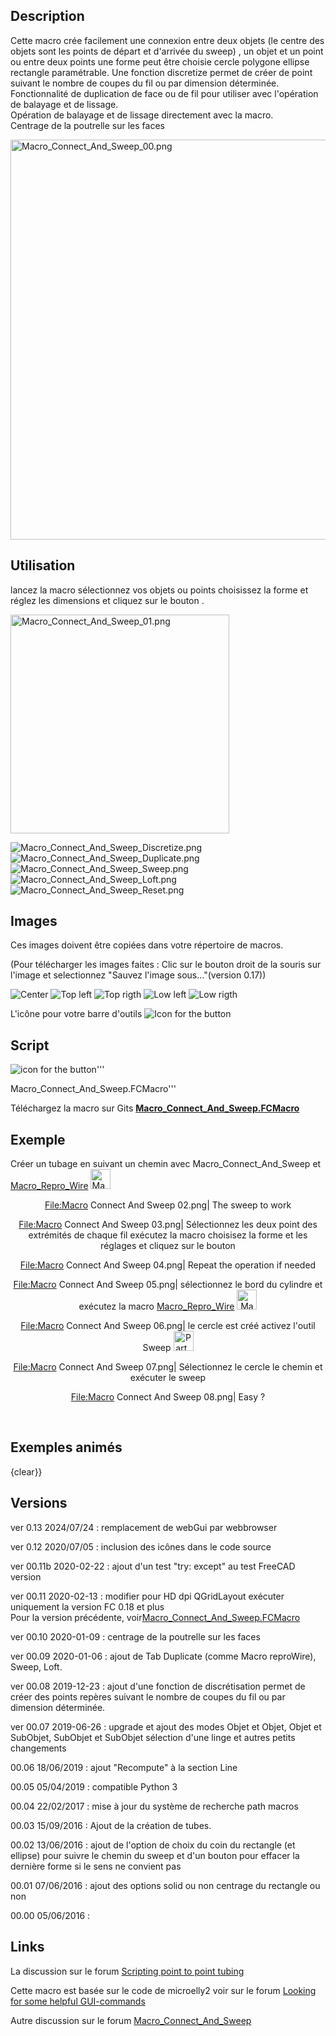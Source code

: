 <languages/>
{{Macro/fr
|Name= Macro Connect And Sweep
|Icon=Macro_Connect_And_Sweep.png
|Description={{ColoredText|#ff0000|#ffffff|Nouvelle version de l'interface graphique modifiée pour le dpi HD (QGridLayout) exécutez uniquement la version FC 0.18 et plus (PySide2 Qt5)}} <br/> <br/> Cette macro crée facilement une connexion entre deux objets. Une fonction discretize permet de créer de point suivant le nombre de coupes du fil ou par dimension déterminée.<br/>Une fonction de discrétisation est disponible pour créer des points marqueurs configurables pour couper des lignes en coupe ou une coupe avec une cote sur le point est créée pour toutes les coordonnées.<br/>Une fonction de face ou de fil dupliquée à utiliser avec l'opération de balayage et de lissage <br/>Opération de balayage et de lissage directement avec la macro.<br/>Centrage de la poutrelle sur les faces
|Author=Mario52
|Version=0.13
|Date=2024-07-21
|FCVersion=0.18 et plus
|Download=[https://www.freecadweb.org/wiki/images/c/c9/Macro_Connect_And_Sweep.png ToolBar Icon]
}}

==Description== 
Cette macro crée facilement une connexion entre deux objets  (le centre des objets sont les points de départ et d'arrivée du sweep) , un objet et un point ou entre deux points une forme peut être choisie cercle polygone ellipse rectangle paramétrable. Une fonction discretize permet de créer de point suivant le nombre de coupes du fil ou par dimension déterminée.<br/> Fonctionnalité de duplication de face ou de fil pour utiliser avec l'opération de balayage et de lissage.<br/>Opération de balayage et de lissage directement avec la macro.<br/>Centrage de la poutrelle sur les faces

{{Codeextralink|https://gist.githubusercontent.com/mario52a/3ec67a3711202dab69592ce53b938924/raw/984cd58c1d64dd391062025cfa82a698c7268e66/Macro_Connect_And_Sweep.FCMacro}}

[[File:Macro_Connect_And_Sweep_00.png|640px]]
{{Caption|Macro_Connect_And_Sweep}}

==Utilisation== 
lancez la macro sélectionnez vos objets ou points choisissez la forme et réglez les dimensions et cliquez sur le bouton {{KEY|Create}}.

[[File:Macro_Connect_And_Sweep_01.png|350px]]
{{Caption|Macro_Connect_And_Sweep}}

[[File:Macro_Connect_And_Sweep_Discretize.png]]
{{Caption|Discretize}}
[[File:Macro_Connect_And_Sweep_Duplicate.png]]
{{Caption|Duplicate}}
[[File:Macro_Connect_And_Sweep_Sweep.png]]
{{Caption|Sweep}}
[[File:Macro_Connect_And_Sweep_Loft.png]]
{{Caption|Loft}}
[[File:Macro_Connect_And_Sweep_Reset.png]]
{{Caption|Reset}}

==Images==
Ces images doivent être copiées dans votre répertoire de macros.

(Pour télécharger les images faites : Clic sur le bouton droit de la souris sur l'image et selectionnez "Sauvez l'image sous..."(version 0.17))

[[File:Macro_Connect_And_Sweep_CE.png|Center]]  [[File:Macro_Connect_And_Sweep_TL.png|Top left]] [[File:Macro_Connect_And_Sweep_TR.png|Top rigth]]  [[File:Macro_Connect_And_Sweep_LL.png|Low left]]  [[File:Macro_Connect_And_Sweep_LR.png|Low rigth]]

L'icône pour votre barre d'outils [[File:Macro_Connect_And_Sweep.png|Icon for the button]]
==Script==
[[File:Macro_Connect_And_Sweep.png|icon for the button]]''' 

Macro_Connect_And_Sweep.FCMacro''' 

Téléchargez la macro sur Gits [https://gist.github.com/mario52a/3ec67a3711202dab69592ce53b938924 ''' Macro_Connect_And_Sweep.FCMacro''']

==Exemple==
Créer un tubage en suivant un chemin avec Macro_Connect_And_Sweep et [[Macro_Repro_Wire/fr|Macro_Repro_Wire]] [[File:Macro_ReproWire.png|32px]]

<center>
<gallery widths="400" heights="300">
File:Macro Connect And Sweep 02.png| The sweep to work
</gallery>
</center>
<center>
<gallery widths="400" heights="300">
File:Macro Connect And Sweep 03.png| Sélectionnez les deux point des extrémités de chaque fil exécutez la macro choisisez la forme et les réglages et cliquez sur le bouton {{KEY|Create solid}}
</gallery>
</center>
<center>
<gallery widths="400" heights="300">
File:Macro Connect And Sweep 04.png| Repeat the operation if needed 
</gallery>
</center>
<center>
<gallery widths="400" heights="300">
File:Macro Connect And Sweep 05.png| sélectionnez le bord du cylindre et exécutez la macro [[Macro_Repro_Wire|Macro_Repro_Wire]] [[File:Macro_ReproWire.png|32px]]
</gallery>
</center>
<center>
<gallery widths="400" heights="300">
File:Macro Connect And Sweep 06.png| le cercle est créé activez l'outil Sweep [[File:Part_Sweep.png|32px]]
</gallery>
</center>
<center>
<gallery widths="400" heights="300">
File:Macro Connect And Sweep 07.png| Sélectionnez le cercle le chemin et exécuter le sweep
</gallery>
</center>
<center>
<gallery widths="400" heights="300">
File:Macro Connect And Sweep 08.png| Easy ?
</gallery>
</center>
<br />
<span id="Animated_example"></span>
==Exemples animés==

{{Caption|align=center|
[[File:Macro Connect And Sweep Sweep2.gif]]}}
{clear}}

{{Caption|align=center|
Objet et Objet, connexion boundBox center objet 1 et boundBox center objet 2
[[File:Connect_And_Sweep_01_Object_Object.gif]]}}
{{clear}}

{{Caption|align=center|
Object SubObject, connexion boundBox center objet 1 et boundBox center Subobjet 1
[[File:Connect_And_Sweept_02_Object_SubObject.gif]]}}
{{clear}}

{{Caption|align=center|
SubObject SubObject, connexion boundBox center Subobject 1 et boundBox center Subobject 2
[[File:Connect_And_Sweep_03_SubObject_SubObject.gif]]}}
{{clear}}

{{Caption|align=center|
Connect And Sweep Direction un objet sélectionne ou Subobject selectionné
[[File:Connect And Sweep 4 Direction.gif]]}}
{{clear}}


{{Caption|align=center|
Detection Erreur de mode de sélection, si une erreur ou sélection est creée le mode change pour le mode 3 et la ligne du mode 3 est colorée en orange
[[File:Connect_And_Sweep_05_Detect_Error.gif]]}}
{{clear}}

<span id="Version"></span>
==Versions==

ver 0.13 2024/07/24 : remplacement de webGui par webbrowser

ver 0.12 2020/07/05 : inclusion des icônes dans le code source

ver 00.11b 2020-02-22 : ajout d'un test "try:  except" au test FreeCAD version

ver 00.11 2020-02-13 : modifier pour HD dpi QGridLayout exécuter uniquement la version FC 0.18 et plus <br/> Pour la version précédente, voir[https://gist.githubusercontent.com/mario52a/3ec67a3711202dab69592ce53b938924/raw/b3554916e0dce63644a2d4d3f88ef114b5e1e390/Macro_Connect_And_Sweep.FCMacro Macro_Connect_And_Sweep.FCMacro]

ver 00.10 2020-01-09 : centrage de la poutrelle sur les faces

ver 00.09 2020-01-06 : ajout de Tab Duplicate (comme Macro reproWire), Sweep, Loft.

ver 00.08 2019-12-23 : ajout d'une fonction de discrétisation permet de créer des points repères suivant le nombre de coupes du fil ou par dimension déterminée.

ver 00.07 2019-06-26 : upgrade et ajout des modes Objet et Objet, Objet et SubObjet, SubObjet et SubObjet sélection d'une linge et autres petits changements

00.06 18/06/2019 : ajout "Recompute" à la section Line

00.05 05/04/2019 : compatible Python 3

00.04 22/02/2017 : mise à jour du système de recherche path macros

00.03 15/09/2016 : Ajout de la création de tubes. 

00.02 13/06/2016 : ajout de l'option de choix du coin du rectangle (et ellipse) pour suivre le chemin du sweep et d'un bouton pour effacer la dernière forme si le sens ne convient pas

00.01 07/06/2016 : ajout des options solid ou non centrage du rectangle ou non

00.00 05/06/2016 :

==Links==
La discussion sur le forum [http://forum.freecadweb.org/viewtopic.php?f=22&t=15833 Scripting point to point tubing]

Cette macro est basée sur le code de microelly2 voir sur le forum [http://forum.freecadweb.org/viewtopic.php?t=7029#p56746 Looking for some helpful GUI-commands]

Autre discussion sur le forum [https://forum.freecadweb.org/viewtopic.php?f=22&t=35432 Macro_Connect_And_Sweep]



{{clear}}